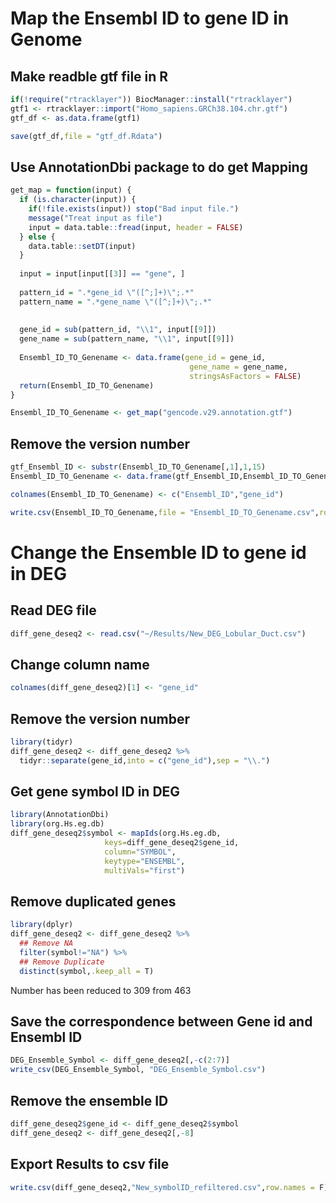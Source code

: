 

# Map the Ensembl ID to gene ID in Genome


## Make readble gtf file in R
```r
if(!require("rtracklayer")) BiocManager::install("rtracklayer") 
gtf1 <- rtracklayer::import("Homo_sapiens.GRCh38.104.chr.gtf")
gtf_df <- as.data.frame(gtf1)
```


```r
save(gtf_df,file = "gtf_df.Rdata")
```

## Use AnnotationDbi package to do get Mapping 

```r
get_map = function(input) {
  if (is.character(input)) {
    if(!file.exists(input)) stop("Bad input file.")
    message("Treat input as file")
    input = data.table::fread(input, header = FALSE)
  } else {
    data.table::setDT(input)
  }
  
  input = input[input[[3]] == "gene", ]
  
  pattern_id = ".*gene_id \"([^;]+)\";.*"
  pattern_name = ".*gene_name \"([^;]+)\";.*"
  
  
  gene_id = sub(pattern_id, "\\1", input[[9]])
  gene_name = sub(pattern_name, "\\1", input[[9]])
  
  Ensembl_ID_TO_Genename <- data.frame(gene_id = gene_id,
                                        gene_name = gene_name,
                                        stringsAsFactors = FALSE)
  return(Ensembl_ID_TO_Genename)
}
```
```r
Ensembl_ID_TO_Genename <- get_map("gencode.v29.annotation.gtf") 
```


## Remove the version number
```r
gtf_Ensembl_ID <- substr(Ensembl_ID_TO_Genename[,1],1,15)
Ensembl_ID_TO_Genename <- data.frame(gtf_Ensembl_ID,Ensembl_ID_TO_Genename[,2])
```
```r
colnames(Ensembl_ID_TO_Genename) <- c("Ensembl_ID","gene_id")
```
```r
write.csv(Ensembl_ID_TO_Genename,file = "Ensembl_ID_TO_Genename.csv",row.names = F)
```



# Change the Ensemble ID to gene id in DEG

## Read DEG file 

```r
diff_gene_deseq2 <- read.csv("~/Results/New_DEG_Lobular_Duct.csv")
```

## Change column name
```r
colnames(diff_gene_deseq2)[1] <- "gene_id"
```



## Remove the version number
```r
library(tidyr)
diff_gene_deseq2 <- diff_gene_deseq2 %>%
  tidyr::separate(gene_id,into = c("gene_id"),sep = "\\.")
```

## Get gene symbol ID in DEG

```r
library(AnnotationDbi)
library(org.Hs.eg.db)
diff_gene_deseq2$symbol <- mapIds(org.Hs.eg.db,
                     keys=diff_gene_deseq2$gene_id,
                     column="SYMBOL",
                     keytype="ENSEMBL",
                     multiVals="first")
```


## Remove duplicated genes 

```r
library(dplyr)
diff_gene_deseq2 <- diff_gene_deseq2 %>% 
  ## Remove NA
  filter(symbol!="NA") %>% 
  ## Remove Duplicate
  distinct(symbol,.keep_all = T)
```

Number has been reduced to 309 from 463

## Save the correspondence between Gene id and Ensembl ID 

```r
DEG_Ensemble_Symbol <- diff_gene_deseq2[,-c(2:7)]
write_csv(DEG_Ensemble_Symbol, "DEG_Ensemble_Symbol.csv")
```


## Remove the ensemble ID 

```r
diff_gene_deseq2$gene_id <- diff_gene_deseq2$symbol
diff_gene_deseq2 <- diff_gene_deseq2[,-8]
```

## Export Results to csv file

```r
write.csv(diff_gene_deseq2,"New_symbolID_refiltered.csv",row.names = F)
```


